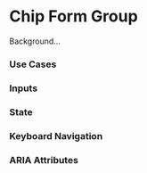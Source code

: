 
<Meta title="Form Groups/ChipFormGroup/Intro" />

# Chip Form Group

Background...

### Use Cases

### Inputs

### State

### Keyboard Navigation

### ARIA Attributes


